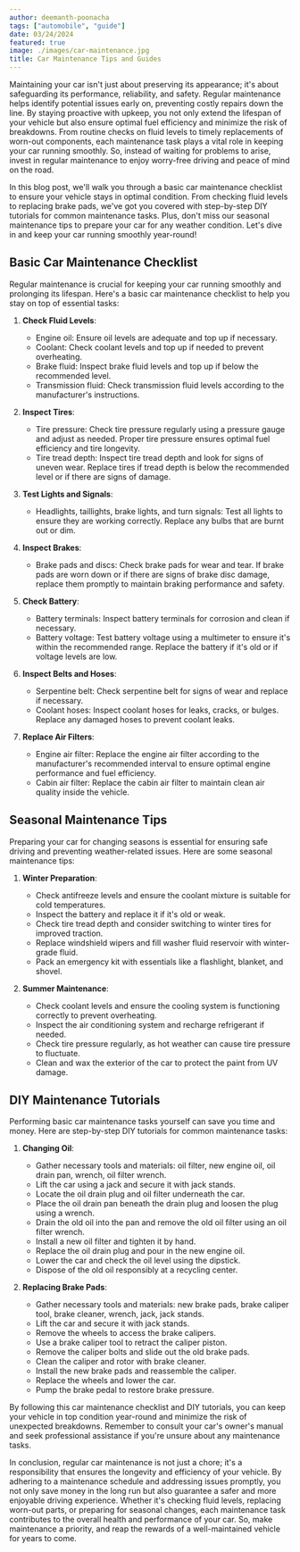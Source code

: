 ```yaml
---
author: deemanth-poonacha
tags: ["automobile", "guide"]
date: 03/24/2024
featured: true
image: ./images/car-maintenance.jpg
title: Car Maintenance Tips and Guides
---
```


Maintaining your car isn't just about preserving its appearance; it's about safeguarding its performance, reliability, and safety. Regular maintenance helps identify potential issues early on, preventing costly repairs down the line. By staying proactive with upkeep, you not only extend the lifespan of your vehicle but also ensure optimal fuel efficiency and minimize the risk of breakdowns. From routine checks on fluid levels to timely replacements of worn-out components, each maintenance task plays a vital role in keeping your car running smoothly. So, instead of waiting for problems to arise, invest in regular maintenance to enjoy worry-free driving and peace of mind on the road.

In this blog post, we'll walk you through a basic car maintenance checklist to ensure your vehicle stays in optimal condition. From checking fluid levels to replacing brake pads, we've got you covered with step-by-step DIY tutorials for common maintenance tasks. Plus, don't miss our seasonal maintenance tips to prepare your car for any weather condition. Let's dive in and keep your car running smoothly year-round!

## Basic Car Maintenance Checklist

Regular maintenance is crucial for keeping your car running smoothly and prolonging its lifespan. Here's a basic car maintenance checklist to help you stay on top of essential tasks:

1. **Check Fluid Levels**:

   - Engine oil: Ensure oil levels are adequate and top up if necessary.
   - Coolant: Check coolant levels and top up if needed to prevent overheating.
   - Brake fluid: Inspect brake fluid levels and top up if below the recommended level.
   - Transmission fluid: Check transmission fluid levels according to the manufacturer's instructions.

2. **Inspect Tires**:

   - Tire pressure: Check tire pressure regularly using a pressure gauge and adjust as needed. Proper tire pressure ensures optimal fuel efficiency and tire longevity.
   - Tire tread depth: Inspect tire tread depth and look for signs of uneven wear. Replace tires if tread depth is below the recommended level or if there are signs of damage.

3. **Test Lights and Signals**:

   - Headlights, taillights, brake lights, and turn signals: Test all lights to ensure they are working correctly. Replace any bulbs that are burnt out or dim.

4. **Inspect Brakes**:

   - Brake pads and discs: Check brake pads for wear and tear. If brake pads are worn down or if there are signs of brake disc damage, replace them promptly to maintain braking performance and safety.

5. **Check Battery**:

   - Battery terminals: Inspect battery terminals for corrosion and clean if necessary.
   - Battery voltage: Test battery voltage using a multimeter to ensure it's within the recommended range. Replace the battery if it's old or if voltage levels are low.

6. **Inspect Belts and Hoses**:

   - Serpentine belt: Check serpentine belt for signs of wear and replace if necessary.
   - Coolant hoses: Inspect coolant hoses for leaks, cracks, or bulges. Replace any damaged hoses to prevent coolant leaks.

7. **Replace Air Filters**:
   - Engine air filter: Replace the engine air filter according to the manufacturer's recommended interval to ensure optimal engine performance and fuel efficiency.
   - Cabin air filter: Replace the cabin air filter to maintain clean air quality inside the vehicle.

## Seasonal Maintenance Tips

Preparing your car for changing seasons is essential for ensuring safe driving and preventing weather-related issues. Here are some seasonal maintenance tips:

1. **Winter Preparation**:

   - Check antifreeze levels and ensure the coolant mixture is suitable for cold temperatures.
   - Inspect the battery and replace it if it's old or weak.
   - Check tire tread depth and consider switching to winter tires for improved traction.
   - Replace windshield wipers and fill washer fluid reservoir with winter-grade fluid.
   - Pack an emergency kit with essentials like a flashlight, blanket, and shovel.

2. **Summer Maintenance**:
   - Check coolant levels and ensure the cooling system is functioning correctly to prevent overheating.
   - Inspect the air conditioning system and recharge refrigerant if needed.
   - Check tire pressure regularly, as hot weather can cause tire pressure to fluctuate.
   - Clean and wax the exterior of the car to protect the paint from UV damage.

## DIY Maintenance Tutorials

Performing basic car maintenance tasks yourself can save you time and money. Here are step-by-step DIY tutorials for common maintenance tasks:

1. **Changing Oil**:

   - Gather necessary tools and materials: oil filter, new engine oil, oil drain pan, wrench, oil filter wrench.
   - Lift the car using a jack and secure it with jack stands.
   - Locate the oil drain plug and oil filter underneath the car.
   - Place the oil drain pan beneath the drain plug and loosen the plug using a wrench.
   - Drain the old oil into the pan and remove the old oil filter using an oil filter wrench.
   - Install a new oil filter and tighten it by hand.
   - Replace the oil drain plug and pour in the new engine oil.
   - Lower the car and check the oil level using the dipstick.
   - Dispose of the old oil responsibly at a recycling center.

2. **Replacing Brake Pads**:
   - Gather necessary tools and materials: new brake pads, brake caliper tool, brake cleaner, wrench, jack, jack stands.
   - Lift the car and secure it with jack stands.
   - Remove the wheels to access the brake calipers.
   - Use a brake caliper tool to retract the caliper piston.
   - Remove the caliper bolts and slide out the old brake pads.
   - Clean the caliper and rotor with brake cleaner.
   - Install the new brake pads and reassemble the caliper.
   - Replace the wheels and lower the car.
   - Pump the brake pedal to restore brake pressure.

By following this car maintenance checklist and DIY tutorials, you can keep your vehicle in top condition year-round and minimize the risk of unexpected breakdowns. Remember to consult your car's owner's manual and seek professional assistance if you're unsure about any maintenance tasks.

In conclusion, regular car maintenance is not just a chore; it's a responsibility that ensures the longevity and efficiency of your vehicle. By adhering to a maintenance schedule and addressing issues promptly, you not only save money in the long run but also guarantee a safer and more enjoyable driving experience. Whether it's checking fluid levels, replacing worn-out parts, or preparing for seasonal changes, each maintenance task contributes to the overall health and performance of your car. So, make maintenance a priority, and reap the rewards of a well-maintained vehicle for years to come.
